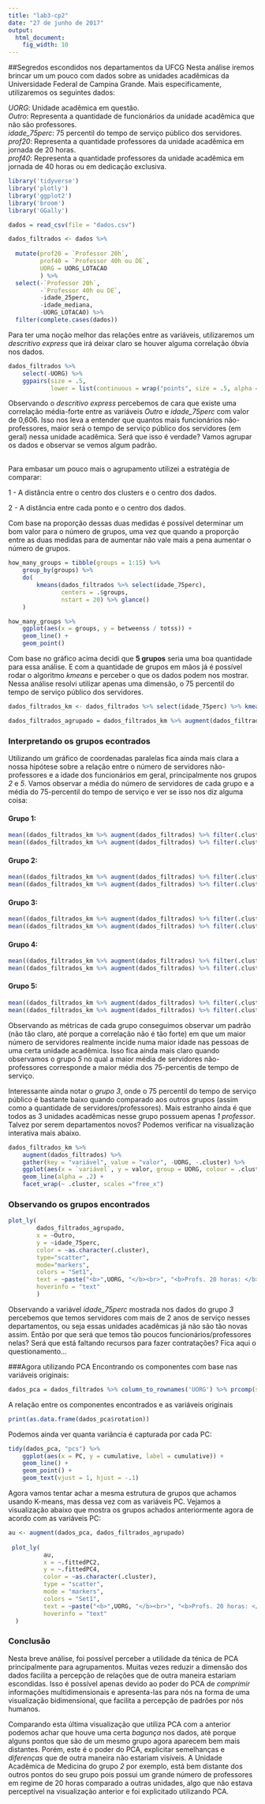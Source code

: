 ```yaml
---
title: "lab3-cp2"
date: "27 de junho de 2017"
output: 
  html_document: 
    fig_width: 10
---
```


##Segredos escondidos nos departamentos da UFCG
Nesta análise iremos brincar um um pouco com dados sobre as unidades acadêmicas da Universidade Federal de Campina Grande. Mais especificamente, utilizaremos os seguintes dados:

*UORG*: Unidade acadêmica em questão.<br>
*Outro*: Representa a quantidade de funcionários da unidade acadêmica que não são professores.<br>
*idade_75perc*: 75 percentil do tempo de serviço público dos servidores.<br>
*prof20*: Representa a quantidade professores da unidade acadêmica em jornada de 20 horas.<br>
*prof40*: Representa a quantidade professores da unidade acadêmica em jornada de 40 horas ou em dedicação exclusiva.<br>


```r

library('tidyverse')
library('plotly')
library('ggplot2')
library('broom')
library('GGally')

dados = read_csv(file = "dados.csv") 

dados_filtrados <- dados %>% 
  
  mutate(prof20 = `Professor 20h`,
         prof40 = `Professor 40h ou DE`,
         UORG = UORG_LOTACAO
         ) %>%
  select(-`Professor 20h`, 
         -`Professor 40h ou DE`, 
         -idade_25perc,
         -idade_mediana,
         -UORG_LOTACAO) %>%
  filter(complete.cases(dados))

```
Para ter uma noção melhor das relações entre as variáveis, utilizaremos um *descritivo express* que irá deixar claro se houver alguma correlação óbvia nos dados.

```r
dados_filtrados %>% 
    select(-UORG) %>% 
    ggpairs(size = .5, 
            lower = list(continuous = wrap("points", size = .5, alpha = 0.3)))
```

Observando o *descritivo express* percebemos de cara que existe uma correlação média-forte entre as variáveis *Outro* e *idade_75perc* com valor de 0,606. Isso nos leva a entender que quantos mais funcionários não-professores, maior será o tempo de serviço público dos servidores (em geral) nessa unidade acadêmica. Será que isso é verdade? Vamos agrupar os dados e observar se vemos algum padrão.

<br>
Para embasar um pouco mais o agrupamento utilizei a estratégia de comparar:

1 - A distância entre o centro dos clusters e o centro dos dados.

2 - A distância entre cada ponto e o centro dos dados.

Com base na proporção dessas duas medidas é possível determinar um bom valor para o número de grupos, uma vez que quando a proporção entre as duas medidas para de aumentar não vale mais a pena aumentar o número de grupos.

```r
how_many_groups = tibble(groups = 1:15) %>% 
    group_by(groups) %>% 
    do(
        kmeans(dados_filtrados %>% select(idade_75perc), 
               centers = .$groups, 
               nstart = 20) %>% glance()
    )

how_many_groups %>% 
    ggplot(aes(x = groups, y = betweenss / totss)) + 
    geom_line() + 
    geom_point()

```

Com base no gráfico acima decidi que __5 grupos__ seria uma boa quantidade para essa análise. E com a quantidade de grupos em mãos já é possível rodar o algoritmo _kmeans_ e perceber o que os dados podem nos mostrar. Nessa análise resolvi utilizar apenas uma dimensão, o 75 percentil do tempo de serviço público dos servidores.

```r

dados_filtrados_km <- dados_filtrados %>% select(idade_75perc) %>% kmeans(centers = 5, nstart = 20)

dados_filtrados_agrupado = dados_filtrados_km %>% augment(dados_filtrados)

```

<h3>Interpretando os grupos econtrados</h3>
Utilizando um gráfico de coordenadas paralelas fica ainda mais clara a nossa hipótese sobre a relação entre o número de servidores não-professores e a idade dos funcionários em geral, principalmente nos grupos _2_ e _5_. Vamos observar a média do número de servidores de cada grupo e a média do 75-percentil do tempo de serviço e ver se isso nos diz alguma coisa:

<h4> Grupo 1: </h4>
```r
mean((dados_filtrados_km %>% augment(dados_filtrados) %>% filter(.cluster == 1))$Outro)
mean((dados_filtrados_km %>% augment(dados_filtrados) %>% filter(.cluster == 1))$idade_75perc)
```

<h4> Grupo 2: </h4>
```r
mean((dados_filtrados_km %>% augment(dados_filtrados) %>% filter(.cluster == 2))$Outro)
mean((dados_filtrados_km %>% augment(dados_filtrados) %>% filter(.cluster == 2))$idade_75perc)
```

<h4> Grupo 3: </h4>
```r
mean((dados_filtrados_km %>% augment(dados_filtrados) %>% filter(.cluster == 3))$Outro)
mean((dados_filtrados_km %>% augment(dados_filtrados) %>% filter(.cluster == 3))$idade_75perc)
```
<h4> Grupo 4: </h4>
```r
mean((dados_filtrados_km %>% augment(dados_filtrados) %>% filter(.cluster == 4))$Outro)
mean((dados_filtrados_km %>% augment(dados_filtrados) %>% filter(.cluster == 4))$idade_75perc)
```
<h4> Grupo 5: </h4>
```r
mean((dados_filtrados_km %>% augment(dados_filtrados) %>% filter(.cluster == 5))$Outro)
mean((dados_filtrados_km %>% augment(dados_filtrados) %>% filter(.cluster == 5))$idade_75perc)
```

Observando as métricas de cada grupo conseguimos observar um padrão (não tão claro, até porque a correlação não é tão forte) em que um maior número de servidores realmente incide numa maior idade nas pessoas de uma certa unidade acadêmica. Isso fica ainda mais claro quando observamos o grupo _5_ no qual a maior média de servidores não-professores corresponde a maior média dos 75-percentis de tempo de serviço.

Interessante ainda notar o _grupo 3_, onde o 75 percentil do tempo de serviço público é bastante baixo quando comparado aos outros grupos (assim como a quantidade de servidores/professores). Mais estranho ainda é que todos as 3 unidades acadêmicas nesse grupo possuem apenas _1 professor_. Talvez por serem departamentos novos? Podemos verificar na visualização interativa mais abaixo.


```r

dados_filtrados_km %>% 
    augment(dados_filtrados) %>% 
    gather(key = "variável", value = "valor", -UORG, -.cluster) %>% 
    ggplot(aes(x = `variável`, y = valor, group = UORG, colour = .cluster, colors="Set2")) + 
    geom_line(alpha = .2) + 
    facet_wrap(~ .cluster, scales ="free_x") 

```

<h3>Observando os grupos encontrados</h3>

```r

plot_ly(
        dados_filtrados_agrupado, 
        x = ~Outro,
        y = ~idade_75perc,
        color = ~as.character(.cluster),
        type="scatter",
        mode="markers",
        colors = "Set1",
        text = ~paste("<b>",UORG, "</b><br>", "<b>Profs. 20 horas: </b>", prof20, "<br><b>Profs. 40 horas:</b> ", prof40,"<br><b>Servidores: </b>", Outro, "<br><b>75-percentil do tempo de serviço: </b>", format(round(idade_75perc, 2), nsmall=2)),
        hoverinfo = "text"
        )

```



Observando a variável *idade_75perc* mostrada nos dados do grupo _3_ percebemos que temos servidores com mais de 2 anos de serviço nesses departamentos, ou seja essas unidades acadêmicas já não são tão novas assim. Então por que será que temos tão poucos funcionários/professores nelas? Será que está faltando recursos para fazer contratações? Fica aqui o questionamento...
<br>

###Agora utilizando PCA
Encontrando os componentes com base nas variáveis originais:

```r

dados_pca = dados_filtrados %>% column_to_rownames('UORG') %>% prcomp(scale=FALSE)

```

A relação entre os componentes encontrados e as variáveis originais


```r

print(as.data.frame(dados_pca$rotation))

```

Podemos ainda ver quanta variância é capturada por cada PC:

```r
tidy(dados_pca, "pcs") %>% 
    ggplot(aes(x = PC, y = cumulative, label = cumulative)) + 
    geom_line() + 
    geom_point() + 
    geom_text(vjust = 1, hjust = -.1)
```

Agora vamos tentar achar a mesma estrutura de grupos que achamos usando K-means, mas dessa vez com as variáveis PC. Vejamos a visualização abaixo que mostra os grupos achados anteriormente agora de acordo com as variáveis PC:

```r
au <- augment(dados_pca, dados_filtrados_agrupado)
    
 plot_ly(
          au,
          x = ~.fittedPC2,
          y = ~.fittedPC4,
          color = ~as.character(.cluster),
          type = "scatter",
          mode = "markers",
          colors = "Set1",
          text = ~paste("<b>",UORG, "</b><br>", "<b>Profs. 20 horas: </b>", prof20, "<br><b>Profs. 40 horas:</b> ", prof40,"<br><b>Servidores: </b>", Outro, "<br><b>75-percentil do tempo de serviço: </b>", format(round(idade_75perc, 2), nsmall=2)),
          hoverinfo = "text"
  ) 

```


<h3>Conclusão</h3>
Nesta breve análise, foi possível perceber a utilidade da ténica de PCA principalmente para agrupamentos. Muitas vezes reduzir a dimensão dos dados facilita a percepção de relações que de outra maneira estariam escondidas. Isso é possível apenas devido ao poder do PCA de *comprimir* informações multidimensionais e apresenta-las para nós na forma de uma visualização bidimensional, que facilita a percepção de padrões por nós humanos.

Comparando esta última visualização que utiliza PCA com a anterior podemos achar que houve uma certa *bagunça* nos dados, até porque alguns pontos que são de um mesmo grupo agora aparecem bem mais distantes. Porém, este é o poder do PCA, explicitar semelhanças e _diferenças_ que de outra maneira não estariam visíveis. A Unidade Acadêmica de Medicina do grupo _2_ por exemplo, está bem distante dos outros pontos do seu grupo pois possui um grande número de professores em regime de 20 horas comparado a outras unidades, algo que não estava perceptível na visualização anterior e foi explicitado utilizando PCA.
